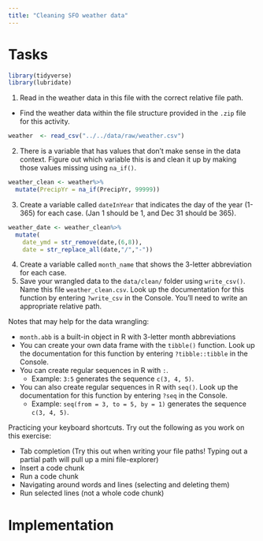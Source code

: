 ```yaml
---
title: "Cleaning SFO weather data"
---
```


# Tasks

```r
library(tidyverse)
library(lubridate)
```


1. Read in the weather data in this file with the correct relative file path.
  - Find the weather data within the file structure provided in the `.zip` file for this activity.
  
```r
weather  <- read_csv("../../data/raw/weather.csv")
```


2. There is a variable that has values that don't make sense in the data context. Figure out which variable this is and clean it up by making those values missing using `na_if()`.

```r
weather_clean <- weather%>%
  mutate(PrecipYr = na_if(PrecipYr, 99999))
```


3. Create a variable called `dateInYear` that indicates the day of the year (1-365) for each case. (Jan 1 should be 1, and Dec 31 should be 365).

```r
weather_date <- weather_clean%>%
  mutate(
    date_ymd = str_remove(date,(6,8)),
    date = str_replace_all(date,"/","-"))
```


4. Create a variable called `month_name` that shows the 3-letter abbreviation for each case.
5. Save your wrangled data to the `data/clean/` folder using `write_csv()`. Name this file `weather_clean.csv`. Look up the documentation for this function by entering `?write_csv` in the Console. You'll need to write an appropriate relative path.


Notes that may help for the data wrangling:

- `month.abb` is a built-in object in R with 3-letter month abbreviations
- You can create your own data frame with the `tibble()` function. Look up the documentation for this function by entering `?tibble::tibble` in the Console.
- You can create regular sequences in R with `:`.
    - Example: `3:5` generates the sequence `c(3, 4, 5)`.
- You can also create regular sequences in R with `seq()`. Look up the documentation for this function by entering `?seq` in the Console.
    - Example: `seq(from = 3, to = 5, by = 1)` generates the sequence `c(3, 4, 5)`.



Practicing your keyboard shortcuts. Try out the following as you work on this exercise:

- Tab completion (Try this out when writing your file paths! Typing out a partial path will pull up a mini file-explorer)
- Insert a code chunk
- Run a code chunk
- Navigating around words and lines (selecting and deleting them)
- Run selected lines (not a whole code chunk)

# Implementation

```r

```

